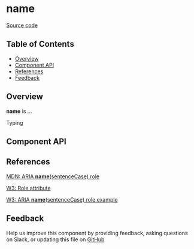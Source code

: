 
# **name**

[Source code](<https://github.com/leemonade/bubbles/tree/main/packages/components/typography/Typing>)

## Table of Contents

<!-- START doctoc generated TOC please keep comment here to allow auto update -->
<!-- DON'T EDIT THIS SECTION, INSTEAD RE-RUN doctoc TO UPDATE -->

- [Overview](#overview)
- [Component API](#component-api)
- [References](#references)
- [Feedback](#feedback)

## Overview

**name** is ...

<ThemeProvider>
  <Typing>Typing</Typing>
</ThemeProvider>

## Component API

<Preview>
  <Story id="atoms-typography-typing--playground" />
</Preview>

<Props of={Typing} />

## References

[MDN: ARIA **name**(sentenceCase) role](<https://developer.mozilla.org/en-US/docs/Web/Accessibility/ARIA/Roles/typing_role>)

[W3: Role attribute](https://www.w3.org/WAI/PF/HTML/wiki/RoleAttribute)

[W3: ARIA **name**(sentenceCase) role example](<https://www.w3.org/TR/2016/WD-wai-aria-practices-1.1-20160317/examples/typing/typing.html>)

## Feedback

Help us improve this component by providing feedback, asking questions on Slack, or updating this file on
[GitHub](<https://github.com/leemonade/bubbles/edit/main/packages/components/typography/Typing.mdx>)
